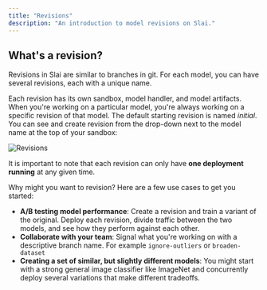 ```yaml
---
title: "Revisions"
description: "An introduction to model revisions on Slai."
---
```


## What's a revision?

Revisions in Slai are similar to branches in git. For each model, you can have several revisions, each with a unique name.

Each revision has its own sandbox, model handler, and model artifacts. When you're working on a particular model, you're always working on a specific revision of that model. The default starting revision is named _initial_. You can see and create revision from the drop-down next to the model name at the top of your sandbox:

![Revisions](/img/sandbox/revisions/revisions.png)

It is important to note that each revision can only have **one deployment running** at any given time.

Why might you want to revision? Here are a few use cases to get you started:

- **A/B testing model performance**: Create a revision and train a variant of the original. Deploy each revision, divide traffic between the two models, and see how they perform against each other.
- **Collaborate with your team**: Signal what you're working on with a descriptive branch name. For example `ignore-outliers` or `broaden-dataset`
- **Creating a set of similar, but slightly different models**: You might start with a strong general image classifier like ImageNet and concurrently deploy several variations that make different tradeoffs.

